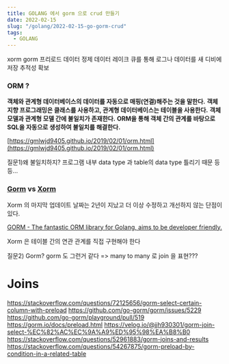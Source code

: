 ```yaml
---
title: GOLANG 에서 gorm 으로 crud 만들기
date: 2022-02-15
slug: "/golang/2022-02-15-go-gorm-crud"
tags:
  - GOLANG
---
```


xorm gorm 프리로드
데이터 정제 데이터 레이크
큐를 통해 로그나 데이터를 새 디비에 저장
추적성 확보

### ORM ?

**객체와 관계형 데이터베이스의 데이터를 자동으로 매핑(연결)해주는 것을 말한다.**
**객체 지향 프로그래밍은 클래스를 사용하고, 관계형 데이터베이스는 테이블을 사용한다.**
**객체 모델과 관계형 모델 간에 불일치가 존재한다.**
**ORM을 통해 객체 간의 관계를 바탕으로 SQL을 자동으로 생성하여 불일치를 해결한다.**

[https://gmlwjd9405.github.io/2019/02/01/orm.html](https://gmlwjd9405.github.io/2019/02/01/orm.html)

질문1)왜 불일치하지? 프로그램 내부 data type 과 table의 data type 틀리기 때문 등등...

### **[Gorm](https://gorm.io/) vs [Xorm](https://xorm.io/)**

Xorm 의 마지막 업데이트 날짜는 2년이 지났고 더 이상 수정하고 개선하지 않는 단점이 있다. 

[GORM - The fantastic ORM library for Golang, aims to be developer friendly.](https://gorm.io/)

Xorm 은  테이블 간의 연관 관계를 직접 구현해야 한다

질문2)  Gorm? gorm 도 그런거 같다 =>   many to many 로 join 을 표현???


# Joins
https://stackoverflow.com/questions/72125656/gorm-select-certain-column-with-preload
https://github.com/go-gorm/gorm/issues/5229
https://github.com/go-gorm/playground/pull/519
https://gorm.io/docs/preload.html
https://velog.io/@jjh930301/gorm-join-select-%EC%82%AC%EC%9A%A9%ED%95%98%EA%B8%B0
https://stackoverflow.com/questions/52961883/gorm-joins-and-results
https://stackoverflow.com/questions/54267875/gorm-preload-by-condition-in-a-related-table

